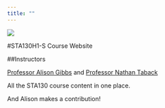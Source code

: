 ```yaml
---
title: ""
---
```


![](Statistical-Sciences-logo.png)

#STA130H1-S Course Website 

##Instructors

[Professor Alison Gibbs](http://utstat.toronto.edu/~alisong/) and [Professor Nathan Taback](http://utstat.toronto.edu/~nathan/)

All the STA130 course content in one place.

And Alison makes a contribution!
